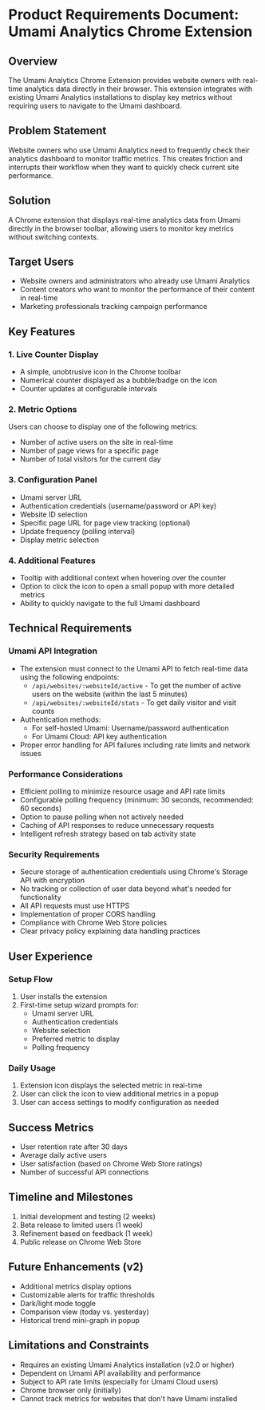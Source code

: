 # Product Requirements Document: Umami Analytics Chrome Extension

## Overview
The Umami Analytics Chrome Extension provides website owners with real-time analytics data directly in their browser. This extension integrates with existing Umami Analytics installations to display key metrics without requiring users to navigate to the Umami dashboard.

## Problem Statement
Website owners who use Umami Analytics need to frequently check their analytics dashboard to monitor traffic metrics. This creates friction and interrupts their workflow when they want to quickly check current site performance.

## Solution
A Chrome extension that displays real-time analytics data from Umami directly in the browser toolbar, allowing users to monitor key metrics without switching contexts.

## Target Users
- Website owners and administrators who already use Umami Analytics
- Content creators who want to monitor the performance of their content in real-time
- Marketing professionals tracking campaign performance

## Key Features

### 1. Live Counter Display
- A simple, unobtrusive icon in the Chrome toolbar
- Numerical counter displayed as a bubble/badge on the icon
- Counter updates at configurable intervals

### 2. Metric Options
Users can choose to display one of the following metrics:
- Number of active users on the site in real-time
- Number of page views for a specific page
- Number of total visitors for the current day

### 3. Configuration Panel
- Umami server URL
- Authentication credentials (username/password or API key)
- Website ID selection
- Specific page URL for page view tracking (optional)
- Update frequency (polling interval)
- Display metric selection

### 4. Additional Features
- Tooltip with additional context when hovering over the counter
- Option to click the icon to open a small popup with more detailed metrics
- Ability to quickly navigate to the full Umami dashboard

## Technical Requirements

### Umami API Integration
- The extension must connect to the Umami API to fetch real-time data using the following endpoints:
  - `/api/websites/:websiteId/active` - To get the number of active users on the website (within the last 5 minutes)
  - `/api/websites/:websiteId/stats` - To get daily visitor and visit counts
- Authentication methods:
  - For self-hosted Umami: Username/password authentication
  - For Umami Cloud: API key authentication
- Proper error handling for API failures including rate limits and network issues

### Performance Considerations
- Efficient polling to minimize resource usage and API rate limits
- Configurable polling frequency (minimum: 30 seconds, recommended: 60 seconds)
- Option to pause polling when not actively needed
- Caching of API responses to reduce unnecessary requests
- Intelligent refresh strategy based on tab activity state

### Security Requirements
- Secure storage of authentication credentials using Chrome's Storage API with encryption
- No tracking or collection of user data beyond what's needed for functionality
- All API requests must use HTTPS
- Implementation of proper CORS handling
- Compliance with Chrome Web Store policies
- Clear privacy policy explaining data handling practices

## User Experience

### Setup Flow
1. User installs the extension
2. First-time setup wizard prompts for:
   - Umami server URL
   - Authentication credentials
   - Website selection
   - Preferred metric to display
   - Polling frequency

### Daily Usage
1. Extension icon displays the selected metric in real-time
2. User can click the icon to view additional metrics in a popup
3. User can access settings to modify configuration as needed

## Success Metrics
- User retention rate after 30 days
- Average daily active users
- User satisfaction (based on Chrome Web Store ratings)
- Number of successful API connections

## Timeline and Milestones
1. Initial development and testing (2 weeks)
2. Beta release to limited users (1 week)
3. Refinement based on feedback (1 week)
4. Public release on Chrome Web Store

## Future Enhancements (v2)
- Additional metrics display options
- Customizable alerts for traffic thresholds
- Dark/light mode toggle
- Comparison view (today vs. yesterday)
- Historical trend mini-graph in popup

## Limitations and Constraints
- Requires an existing Umami Analytics installation (v2.0 or higher)
- Dependent on Umami API availability and performance
- Subject to API rate limits (especially for Umami Cloud users)
- Chrome browser only (initially)
- Cannot track metrics for websites that don't have Umami installed
